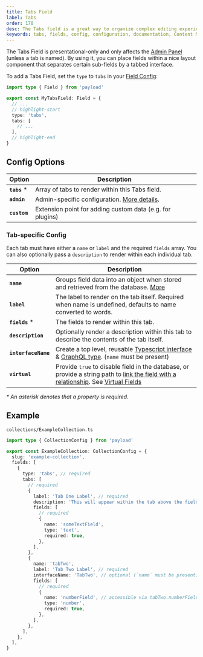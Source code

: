 ```yaml
---
title: Tabs Field
label: Tabs
order: 170
desc: The Tabs field is a great way to organize complex editing experiences into specific tab-based areas.
keywords: tabs, fields, config, configuration, documentation, Content Management System, cms, headless, javascript, node, react, nextjs
---
```


The Tabs Field is presentational-only and only affects the [Admin Panel](../admin/overview) (unless a tab is named). By using it, you can place fields within a nice layout component that separates certain sub-fields by a tabbed interface.

<LightDarkImage
  srcLight="https://payloadcms.com/images/docs/fields/tabs.png"
  srcDark="https://payloadcms.com/images/docs/fields/tabs-dark.png"
  alt="Shows a tabs field used to separate Hero and Page layout in the Payload Admin Panel"
  caption="Tabs field type used to separate Hero fields from Page Layout"
/>

To add a Tabs Field, set the `type` to `tabs` in your [Field Config](./overview):

```ts
import type { Field } from 'payload'

export const MyTabsField: Field = {
  // ...
  // highlight-start
  type: 'tabs',
  tabs: [
    // ...
  ],
  // highlight-end
}
```

## Config Options

| Option        | Description                                                             |
| ------------- | ----------------------------------------------------------------------- |
| **`tabs`** \* | Array of tabs to render within this Tabs field.                         |
| **`admin`**   | Admin-specific configuration. [More details](./overview#admin-options). |
| **`custom`**  | Extension point for adding custom data (e.g. for plugins)               |

### Tab-specific Config

Each tab must have either a `name` or `label` and the required `fields` array. You can also optionally pass a `description` to render within each individual tab.

| Option              | Description                                                                                                                                                                                                                                                                                             |
| ------------------- | ------------------------------------------------------------------------------------------------------------------------------------------------------------------------------------------------------------------------------------------------------------------------------------------------------- |
| **`name`**          | Groups field data into an object when stored and retrieved from the database. [More](/docs/fields/overview#field-names)                                                                                                                                                                                 |
| **`label`**         | The label to render on the tab itself. Required when name is undefined, defaults to name converted to words.                                                                                                                                                                                            |
| **`fields`** \*     | The fields to render within this tab.                                                                                                                                                                                                                                                                   |
| **`description`**   | Optionally render a description within this tab to describe the contents of the tab itself.                                                                                                                                                                                                             |
| **`interfaceName`** | Create a top level, reusable [Typescript interface](/docs/typescript/generating-types#custom-field-interfaces) & [GraphQL type](/docs/graphql/graphql-schema#custom-field-schemas). (`name` must be present)                                                                                            |
| **`virtual`**       | Provide `true` to disable field in the database, or provide a string path to [link the field with a relationship](/docs/fields/relationship#linking-virtual-fields-with-relationships). See [Virtual Fields](https://payloadcms.com/blog/learn-how-virtual-fields-can-help-solve-common-cms-challenges) |

_\* An asterisk denotes that a property is required._

## Example

`collections/ExampleCollection.ts`

```ts
import type { CollectionConfig } from 'payload'

export const ExampleCollection: CollectionConfig = {
  slug: 'example-collection',
  fields: [
    {
      type: 'tabs', // required
      tabs: [
        // required
        {
          label: 'Tab One Label', // required
          description: 'This will appear within the tab above the fields.',
          fields: [
            // required
            {
              name: 'someTextField',
              type: 'text',
              required: true,
            },
          ],
        },
        {
          name: 'tabTwo',
          label: 'Tab Two Label', // required
          interfaceName: 'TabTwo', // optional (`name` must be present)
          fields: [
            // required
            {
              name: 'numberField', // accessible via tabTwo.numberField
              type: 'number',
              required: true,
            },
          ],
        },
      ],
    },
  ],
}
```
